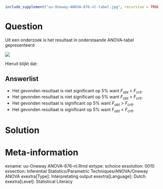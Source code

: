 ```r
include_supplement("uu-Oneway-ANOVA-876-nl-tabel.jpg", recursive = TRUE)
```



Question
========
  
Uit een onderzoek is het resultaat in onderstaande ANOVA-tabel gepresenteerd

![](uu-Oneway-ANOVA-876-nl-tabel.jpg)
  
Hieruit blijkt dat: 

Answerlist
----------
* Het gevonden resultaat is niet significant op 5% want $F_{obt}$ < $F_{crit}$.
* Het gevonden resultaat is niet significant op 5% want $F_{obt}$ > $F_{crit}$.
* Het gevonden resultaat is significant op 5% want $F_{obt}$ > $F_{crit}$.
* Het gevonden resultaat is significant op 5% want $F_{obt}$ < $F_{crit}$.


Solution
========
  


Meta-information
================
exname: uu-Oneway ANOVA-876-nl.Rmd
extype: schoice
exsolution: 0010
exsection: Inferential Statistics/Parametric Techniques/ANOVA/Oneway ANOVA
exextra[Type]: Interpretating output
exextra[Language]: Dutch
exextra[Level]: Statistical Literacy
